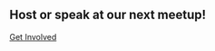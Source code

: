 
<Section
  css={{
    fontSize: [ 4, 5 ],
    fontWeight: 'bold',
  }}
>

## Host or speak at our next meetup!

[Get Involved](/meetup 'button')

</Section>
